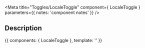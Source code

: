 
<Meta 
  title="Toggles/LocaleToggle"
  component={ LocaleToggle }
  parameters={{ 
    notes: 'component notes' 
  }}
/>


## Description

<Description markdown="this is _markdown_" />

<Description of={LocaleToggle} />

<Source name="hello story" />

<Preview withSource="none" withToolbar>
  <Story name="Default">
    {{
      components: { LocaleToggle },
      template: '<LocaleToggle />'
    }}
  </Story>
</Preview>

<Props of={LocaleToggle}/>
